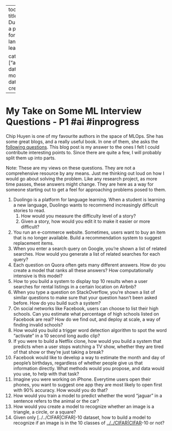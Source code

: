 
---
toc: true
title: Duolingo is a platform for language learning

categories: ["article"]
date modified: 
date created: 
---

# My Take on Some ML Interview Questions - P1 #ai #inprogress
Chip Huyen is one of my favourite authors in the space of MLOps. She has some great blogs, and a really useful book. In one of them, she asks the [following questions](https://huyenchip.com/machine-learning-systems-design/exercises.html#exercises-rWl8SQW). This blog post is my answer to the ones I felt I could contribute interesting points to. Since there are quite a few, I will probably split them up into parts. 

Note: These are my views on these questions. They are not a comprehensive resource by any means. Just me thinking out loud on how I would go about solving the problem. Like any research project, as more time passes, these answers might change. They are here as a way for someone starting out to get a feel for approaching problems posed to them.

1. Duolingo is a platform for language learning. When a student is learning a new language, Duolingo wants to recommend increasingly difficult stories to read.
    1. How would you measure the difficulty level of a story?
    2. Given a story, how would you edit it to make it easier or more difficult?
2. You run an e-commerce website. Sometimes, users want to buy an item that is no longer available. Build a recommendation system to suggest replacement items.
3. When you enter a search query on Google, you're shown a list of related searches. How would you generate a list of related searches for each query?
4. Each question on Quora often gets many different answers. How do you create a model that ranks all these answers? How computationally intensive is this model?
5. How to you build a system to display top 10 results when a user searches for rental listings in a certain location on Airbnb?
6. When you type a question on StackOverflow, you're shown a list of similar questions to make sure that your question hasn't been asked before. How do you build such a system?
7. On social networks like Facebook, users can choose to list their high schools. Can you estimate what percentage of high schools listed on Facebook are real? How do we find out, and deploy at scale, a way of finding invalid schools?
8. How would you build a trigger word detection algorithm to spot the word "activate" in a 10 second long audio clip?
9. If you were to build a Netflix clone, how would you build a system that predicts when a user stops watching a TV show, whether they are tired of that show or they're just taking a break?
10. Facebook would like to develop a way to estimate the month and day of people's birthdays, regardless of whether people give us that information directly. What methods would you propose, and data would you use, to help with that task?
11. Imagine you were working on iPhone. Everytime users open their phones, you want to suggest one app they are most likely to open first with 90% accuracy. How would you do that?
12. How would you train a model to predict whether the word "jaguar" in a sentence refers to the animal or the car?
13. How would you create a model to recognize whether an image is a triangle, a circle, or a square?
14. Given only [../../CIFAR|CIFAR]-10 dataset, how to build a model to recognize if an image is in the 10 classes of [../../CIFAR|CIFAR](../../CIFAR|CIFAR]-10 dataset, how to build a model to recognize if an image is in the 10 classes of [../../CIFAR|CIFAR.qmd)-10 or not?



